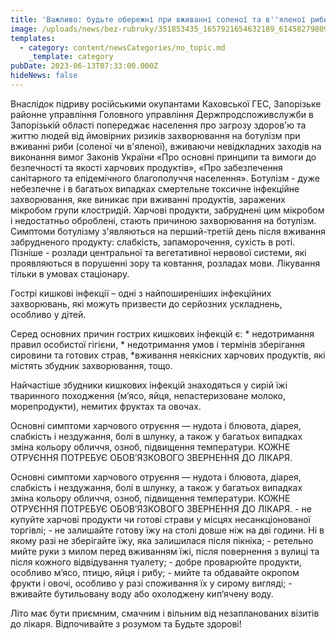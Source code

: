 ```yaml
---
title: 'Важливо: будьте обережні при вживанні соленої та в''яленої риби'
image: /uploads/news/bez-rubruky/351853435_1657921654632189_6145827980924993405_n.jpg
templates:
  - category: content/newsCategories/no_topic.md
    _template: category
pubDate: 2023-06-13T07:33:00.000Z
hideNews: false
---
```


Внаслідок підриву російськими окупантами Каховської ГЕС, Запорізьке районне управління Головного управління Держпродспоживслужби в Запорізькій області попереджає населення про загрозу здоров'ю та життю людей від ймовірних ризиків захворювання на ботулізм при вживанні риби (соленої чи в'яленої), вживаючи невідкладних заходів на виконання вимог Законів України «Про основні принципи та вимоги до безпечності та якості харчових продуктів», «Про забезпечення санітарного та епідемічного благополуччя населення».
Ботулізм - дуже небезпечне і в багатьох випадках смертельне токсичне інфекційне захворювання, яке виникає при вживанні продуктів, заражених мікробом групи клостридій. Харчові продукти, забруднені цим мікробом і недостатньо оброблені, стають причиною захворювання на ботулізм. Симптоми ботулізму з'являються на перший-третій день після вживання забрудненого продукту: слабкість, запаморочення, сухість в роті. Пізніше - розлади центральної та вегетативної нервової системи, які проявляються в порушенні зору та ковтання, розладах мови. Лікування тільки в умовах стаціонару.

Гострі кишкові інфекції – одні з найпоширеніших інфекційних захворювань, які можуть призвести до серйозних ускладнень, особливо у дітей.

Серед основних причин гострих кишкових інфекцій є:
\* недотримання правил особистої гігієни,
\* недотримання умов і термінів зберігання сировини та готових страв,
\*вживання неякісних харчових продуктів, які містять збудник захворювання, тощо.

Найчастіше збудники кишкових інфекцій знаходяться у сирій їжі тваринного походження (м’ясо, яйця, непастеризоване молоко, морепродукти), немитих фруктах та овочах.

Основні симптоми харчового отруєння — нудота і блювота, діарея, слабкість і нездужання, болі в шлунку, а також у багатьох випадках зміна кольору обличчя, озноб, підвищення температури. КОЖНЕ ОТРУЄННЯ ПОТРЕБУЄ ОБОВ’ЯЗКОВОГО ЗВЕРНЕННЯ ДО ЛІКАРЯ.

Основні симптоми харчового отруєння — нудота і блювота, діарея, слабкість і нездужання, болі в шлунку, а також у багатьох випадках зміна кольору обличчя, озноб, підвищення температури. КОЖНЕ ОТРУЄННЯ ПОТРЕБУЄ ОБОВ’ЯЗКОВОГО ЗВЕРНЕННЯ ДО ЛІКАРЯ.
\- не купуйте харчові продукти чи готові страви у місцях несанкціонованої торгівлі;
\- не залишайте готову їжу на столі довше ніж на дві години. Ні в якому разі не зберігайте їжу, яка залишилася після пікніка;
\- ретельно мийте руки з милом перед вживанням їжі, після повернення з вулиці та після кожного відвідування туалету;
\- добре проварюйте продукти, особливо м’ясо, птицю, яйця і рибу;
\- мийте та обдавайте окропом фрукти і овочі, особливо у разі споживання їх у сирому вигляді;
\- вживайте бутильовану воду або охолоджену кип’ячену воду.

Літо має бути приємним, смачним і вільним від незапланованих візитів до лікаря. Відпочивайте з розумом та Будьте здорові!
